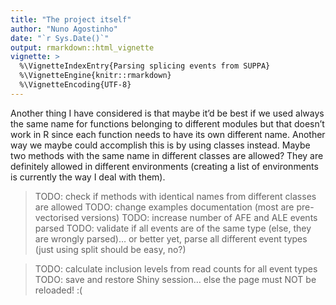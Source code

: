 ```yaml
---
title: "The project itself"
author: "Nuno Agostinho"
date: "`r Sys.Date()`"
output: rmarkdown::html_vignette
vignette: >
  %\VignetteIndexEntry{Parsing splicing events from SUPPA}
  %\VignetteEngine{knitr::rmarkdown}
  %\VignetteEncoding{UTF-8}
---
```


Another thing I have considered is that maybe it'd be best if we used always the
same name for functions belonging to different modules but that doesn't work in
R since each function needs to have its own different name. Another way we maybe
could  accomplish this is by using classes instead. Maybe two methods with the
same name in different classes are allowed? They are definitely allowed in
different environments (creating a list of environments is currently the way I
deal with them).

> TODO: check if methods with identical names from different classes are allowed
> TODO: change examples documentation (most are pre-vectorised versions)
> TODO: increase number of AFE and ALE events parsed
> TODO: validate if all events are of the same type (else, they are wrongly
parsed)... or better yet, parse all different event types (just using split
should be easy, no?)

> TODO: calculate inclusion levels from read counts for all event types
> TODO: save and restore Shiny session... else the page must NOT be reloaded! :(